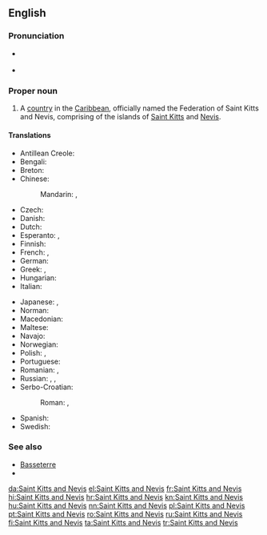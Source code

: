 ==English==

{{wikipedia}}

===Pronunciation===
* {{a|UK|US}} {{IPA|/seɪnt ˌkɪts ænd ˈniː.vɪs/|lang=en}}
* {{audio|en-us-Saint Kitts and Nevis.ogg|Audio (US)|lang=en}}

===Proper noun===
{{en-proper noun}}

# A [[country]] in the [[Caribbean]], officially named the Federation of Saint Kitts and Nevis, comprising of the islands of [[Saint Kitts]] and [[Nevis]].

====Translations====
{{trans-top|a country in the Caribbean}}
* Antillean Creole: {{t|gcf|Senkits ek Névis}}
* Bengali: {{t|bn|সেন্ট কিট্‌স ও নেভিস|tr=senţô kiţsô o nebhis}}
* Breton: {{t|br|Saint Kitts ha Nevis}}
* Chinese:
*: Mandarin: {{t+|cmn|聖基茨和尼維斯|sc=Hani}}, {{t+|cmn|圣基茨和尼维斯|tr=Shèngjīcí hé Níwéisī|sc=Hani}}
* Czech: {{t+|cs|Svatý Kryštof a Nevis|m}}
* Danish: {{t|da|Saint Kitts og Nevis}}
* Dutch: {{t+|nl|Saint Kitts en Nevis}}
* Esperanto: {{t|eo|Sent-Kristofo kaj Neviso}}, {{t|eo|Sent-Kit-Neviso}}
* Finnish: {{t+|fi|Saint Kitts ja Nevis}}
* French: {{t+|fr|Saint-Christophe-et-Niévès}}, {{t|fr|Saint-Christophe-et-Nevis}}
* German: {{t+|de|St. Kitts und Nevis}}
* Greek: {{t+|el|Άγιος Χριστόφορος και Νέβις|m}}, {{t|el|Σαιντ Κιτς και Νέβις|n}}
* Hungarian: {{t|hu|Szent Kitts és Nevis}}
* Italian: {{t|it|Saint Christopher e Nevis}}
{{trans-mid}}
* Japanese: {{t|ja|セントクリストファー・ネイビス|tr=Sentokurisutofā Neibisu}}, {{t|ja|セントキッツ・ネイビス|tr=Sentokittsu Neibisu}}
* Norman: {{t|nrf|Saint Kitts et Nevis}}
* Macedonian: {{t|mk|Све́ти Ки́тис и Не́вис|m|tr=Svéti Kítis i Névis}}
* Maltese: {{t|mt|San Kristofru u n-Nevis}}
* Navajo: {{t|nv|Saint Kitts dóó Nevis}}
* Norwegian: {{t|no|Saint Kitts og Nevis}}
* Polish: {{t|pl|Saint Christopher i Nevis}}, {{t+|pl|Saint Kitts i Nevis}}
* Portuguese: {{t|pt|São Cristóvão e Neves}}
* Romanian: {{t|ro|Sfântul Cristofor și Nevis}}, {{t|ro|Sfântul Kitts și Nevis}}
* Russian: {{t|ru|Сент-Кри́стофер и Не́вис|f|tr=Sɛnt-Krístofer i Nɛ́vis}}, {{t|ru|Сент-Ки́тс и Не́вис|f|tr=Sɛnt-Kíts i Nɛ́vis}}, {{t|ru|Сент-Ки́ттс и Не́вис|f|tr=Sɛnt-Kítts i Nɛ́vis}}
* Serbo-Croatian:
*: Roman: {{t+|sh|Sveti Kristofor i Nevis}}, {{t|sh|[[Sveti]] [[Kitts]] [[i]] [[Nevis]]|m}}
* Spanish: {{t+|es|San Cristóbal y Nieves}}
* Swedish: {{t|sv|Saint Christopher och Nevis}}
{{trans-bottom}}

===See also===
* [[Basseterre]]
* {{list:countries of North America/en}}

[[da:Saint Kitts and Nevis]]
[[el:Saint Kitts and Nevis]]
[[fr:Saint Kitts and Nevis]]
[[hi:Saint Kitts and Nevis]]
[[hr:Saint Kitts and Nevis]]
[[kn:Saint Kitts and Nevis]]
[[hu:Saint Kitts and Nevis]]
[[nn:Saint Kitts and Nevis]]
[[pl:Saint Kitts and Nevis]]
[[pt:Saint Kitts and Nevis]]
[[ro:Saint Kitts and Nevis]]
[[ru:Saint Kitts and Nevis]]
[[fi:Saint Kitts and Nevis]]
[[ta:Saint Kitts and Nevis]]
[[tr:Saint Kitts and Nevis]]